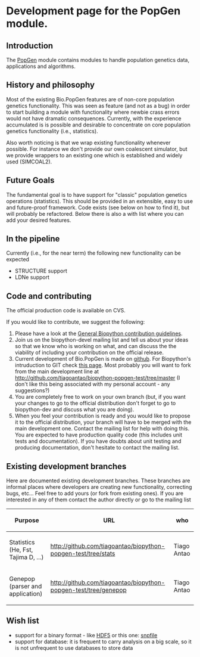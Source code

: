 =Development page for the PopGen module.=

==Introduction==
The [[PopGen]] module contains modules to handle population genetics data, applications and algorithms.

==History and philosophy==

Most of the existing Bio.PopGen features are of non-core population genetics functionality. This was seen as feature (and not as a bug) in order to start building a module with functionality where newbie crass errors would not have dramatic consequences. Currently, with the experience accumulated is is possible and desirable to concentrate on core population genetics functionality (i.e., statistics).

Also worth noticing is that we wrap existing functionality whenever possible. For instance we don't provide our own coalescent simulator, but we provide wrappers to an existing one which is established and widely used (SIMCOAL2).

==Future Goals==

The fundamental goal is to have support for "classic" population genetics operations (statistics). This should be provided in an extensible, easy to use and future-proof framework. Code exists (see below on how to find it), but will probably be refactored. Below there is also a with list where you can add your desired features.

==In the pipeline==

Currently (i.e., for the near term) the following new functionality can be expected

* STRUCTURE support
* LDNe support


==Code and contributing==

The official production code is available on CVS.

If you would like to contribute, we suggest the following:

# Please have a look at the [[Contributing|General Biopython contribution guidelines]].
# Join us on the biopython-devel mailing list and tell us about your ideas so that we know who is working on what, and can discuss the the viability of including your contribution on the official release.
# Current development of Bio.PopGen is made on [http://github.com  github]. For Biopython's intruduction to GIT check [[GitUsage|this page]]. Most probably you will want to fork from the main development line at http://github.com/tiagoantao/biopython-popgen-test/tree/master (I don't like this being associated with my personal account - any suggestions?)
# You are completely free to work on your own branch (but, if you want your changes to go to the official distribution don't forget to go to biopython-dev and discuss what you are doing).
# When you feel your contribution is ready and you would like to propose it to the official distribution, your branch will have to be merged with the main development one. Contact the mailing list for help with doing this. You are expected to have production quality code (this includes unit tests and documentation). If you have doubts about unit testing and producing documentation, don't hesitate to contact the mailing list.

==Existing development branches==

Here are documented existing development branches. These branches are informal places where developers are creating new functionality, correcting bugs, etc... Feel free to add yours (or fork from existing ones). If you are interested in any of them contact the author directly or go to the mailing list 

{| class="wikitable"
|-
! Purpose
! URL
! who
|-
| Statistics (He, Fst, Tajima D, ...)
| http://github.com/tiagoantao/biopython-popgen-test/tree/stats
| Tiago Antao
|-
| Genepop (parser and application)
| http://github.com/tiagoantao/biopython-popgen-test/tree/genepop
| Tiago Antao
|}



==Wish list==
* support for a binary format - like [http://www.pytables.org HDF5]  or this one: [http://lists.open-bio.org/pipermail/biopython/2008-December/004830.html snpfile]
* support for database: it is frequent to carry analysis on a big scale, so it is not unfrequent to use databases to store data